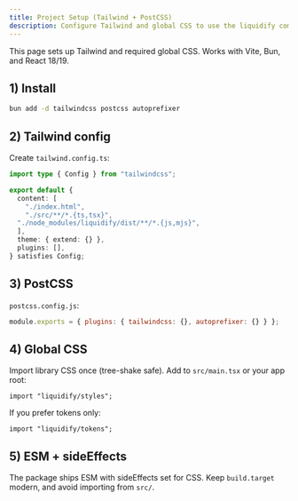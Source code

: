 ```yaml
---
title: Project Setup (Tailwind + PostCSS)
description: Configure Tailwind and global CSS to use the liquidify component library.
---
```


This page sets up Tailwind and required global CSS. Works with Vite, Bun, and React 18/19.

## 1) Install

```bash
bun add -d tailwindcss postcss autoprefixer
```

## 2) Tailwind config

Create `tailwind.config.ts`:

```ts
import type { Config } from "tailwindcss";

export default {
  content: [
    "./index.html",
    "./src/**/*.{ts,tsx}",
  "./node_modules/liquidify/dist/**/*.{js,mjs}",
  ],
  theme: { extend: {} },
  plugins: [],
} satisfies Config;
```

## 3) PostCSS

`postcss.config.js`:

```js
module.exports = { plugins: { tailwindcss: {}, autoprefixer: {} } };
```

## 4) Global CSS

Import library CSS once (tree-shake safe). Add to `src/main.tsx` or your app root:

```tsx
import "liquidify/styles";
```

If you prefer tokens only:

```tsx
import "liquidify/tokens";
```

## 5) ESM + sideEffects

The package ships ESM with sideEffects set for CSS. Keep `build.target` modern, and avoid importing from `src/`.
